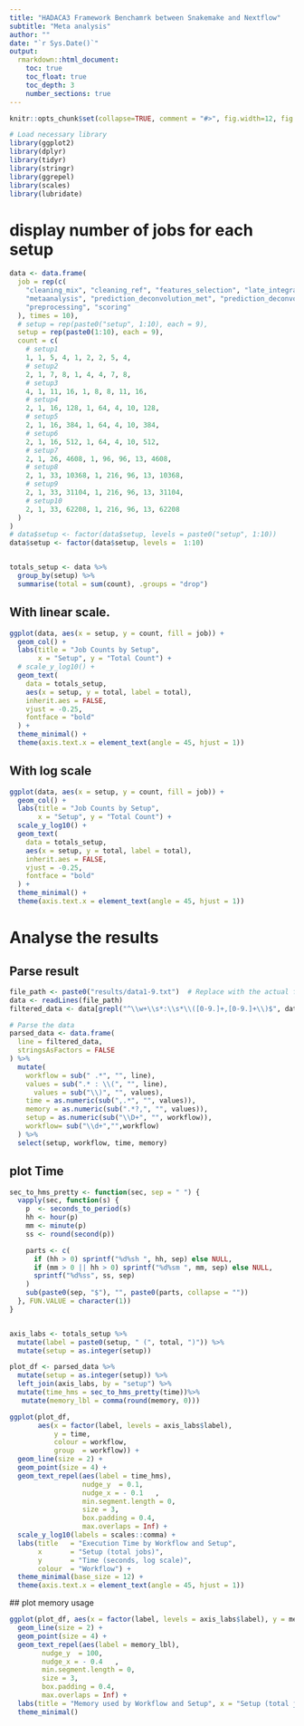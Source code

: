 ```yaml
---
title: "HADACA3 Framework Benchamrk between Snakemake and Nextflow"
subtitle: "Meta analysis"
author: ""
date: "`r Sys.Date()`"
output: 
  rmarkdown::html_document:
    toc: true
    toc_float: true
    toc_depth: 3
    number_sections: true
---
```


```r
knitr::opts_chunk$set(collapse=TRUE, comment = "#>", fig.width=12, fig.height=12, eval=TRUE, echo=TRUE, results="verbatim", dpi=75)
```

```r
# Load necessary library
library(ggplot2)
library(dplyr)
library(tidyr)
library(stringr) 
library(ggrepel)
library(scales)
library(lubridate)
```


# display number of jobs for each setup

```r

data <- data.frame(
  job = rep(c(
    "cleaning_mix", "cleaning_ref", "features_selection", "late_integration",
    "metaanalysis", "prediction_deconvolution_met", "prediction_deconvolution_rna",
    "preprocessing", "scoring"
  ), times = 10),
  # setup = rep(paste0("setup", 1:10), each = 9),
  setup = rep(paste0(1:10), each = 9),
  count = c(
    # setup1
    1, 1, 5, 4, 1, 2, 2, 5, 4,
    # setup2
    2, 1, 7, 8, 1, 4, 4, 7, 8,
    # setup3
    4, 1, 11, 16, 1, 8, 8, 11, 16,
    # setup4
    2, 1, 16, 128, 1, 64, 4, 10, 128,
    # setup5
    2, 1, 16, 384, 1, 64, 4, 10, 384,
    # setup6
    2, 1, 16, 512, 1, 64, 4, 10, 512,
    # setup7
    2, 1, 26, 4608, 1, 96, 96, 13, 4608,
    # setup8
    2, 1, 33, 10368, 1, 216, 96, 13, 10368,
    # setup9
    2, 1, 33, 31104, 1, 216, 96, 13, 31104,
    # setup10
    2, 1, 33, 62208, 1, 216, 96, 13, 62208
  )
)
# data$setup <- factor(data$setup, levels = paste0("setup", 1:10))
data$setup <- factor(data$setup, levels =  1:10)


totals_setup <- data %>%
  group_by(setup) %>%
  summarise(total = sum(count), .groups = "drop")

```

## With linear scale. 

```r
ggplot(data, aes(x = setup, y = count, fill = job)) +
  geom_col() +
  labs(title = "Job Counts by Setup",
       x = "Setup", y = "Total Count") +
  # scale_y_log10() + 
  geom_text(
    data = totals_setup,
    aes(x = setup, y = total, label = total),
    inherit.aes = FALSE,         
    vjust = -0.25,
    fontface = "bold"
  ) +
  theme_minimal() +
  theme(axis.text.x = element_text(angle = 45, hjust = 1))
```


## With log scale

```r
ggplot(data, aes(x = setup, y = count, fill = job)) +
  geom_col() +
  labs(title = "Job Counts by Setup",
       x = "Setup", y = "Total Count") +
  scale_y_log10() + 
  geom_text(
    data = totals_setup,
    aes(x = setup, y = total, label = total),
    inherit.aes = FALSE,         
    vjust = -0.25,
    fontface = "bold"
  ) +
  theme_minimal() +
  theme(axis.text.x = element_text(angle = 45, hjust = 1))
```

#  Analyse the results
##  Parse result 

```r
file_path <- paste0("results/data1-9.txt")  # Replace with the actual file path
data <- readLines(file_path)
filtered_data <- data[grepl("^\\w+\\s*:\\s*\\([0-9.]+,[0-9.]+\\)$", data)]

# Parse the data
parsed_data <- data.frame(
  line = filtered_data,
  stringsAsFactors = FALSE
) %>%
  mutate(
    workflow = sub(" .*", "", line),
    values = sub(".* : \\(", "", line),
      values = sub("\\)", "", values),
    time = as.numeric(sub(",.*", "", values)),
    memory = as.numeric(sub(".*?,", "", values)),
    setup = as.numeric(sub("\\D+", "", workflow)),
    workflow= sub("\\d+","",workflow)
  ) %>%
  select(setup, workflow, time, memory)
```


## plot Time 


```r

sec_to_hms_pretty <- function(sec, sep = " ") {
  vapply(sec, function(s) {
    p  <- seconds_to_period(s)
    hh <- hour(p)
    mm <- minute(p)
    ss <- round(second(p))

    parts <- c(
      if (hh > 0) sprintf("%d%sh ", hh, sep) else NULL,
      if (mm > 0 || hh > 0) sprintf("%d%sm ", mm, sep) else NULL,
      sprintf("%d%ss", ss, sep)
    )
    sub(paste0(sep, "$"), "", paste0(parts, collapse = ""))
  }, FUN.VALUE = character(1))
}


axis_labs <- totals_setup %>%       
  mutate(label = paste0(setup, " (", total, ")")) %>%
  mutate(setup = as.integer(setup))

plot_df <- parsed_data %>%
  mutate(setup = as.integer(setup)) %>%
  left_join(axis_labs, by = "setup") %>%
  mutate(time_hms = sec_to_hms_pretty(time))%>%
   mutate(memory_lbl = comma(round(memory, 0))) 
```


```r
ggplot(plot_df,
       aes(x = factor(label, levels = axis_labs$label),
           y = time,
           colour = workflow,
           group  = workflow)) +
  geom_line(size = 2) +
  geom_point(size = 4) +
  geom_text_repel(aes(label = time_hms),
                  nudge_y  = 0.1,     
                  nudge_x = - 0.1   , 
                  min.segment.length = 0,  
                  size = 3,
                  box.padding = 0.4,
                  max.overlaps = Inf) +
  scale_y_log10(labels = scales::comma) +
  labs(title   = "Execution Time by Workflow and Setup",
       x       = "Setup (total jobs)",
       y       = "Time (seconds, log scale)",
       colour  = "Workflow") +
  theme_minimal(base_size = 12) +
  theme(axis.text.x = element_text(angle = 45, hjust = 1))
```


## plot memory usage

```r
ggplot(plot_df, aes(x = factor(label, levels = axis_labs$label), y = memory, group = workflow, color = workflow)) +
  geom_line(size = 2) +
  geom_point(size = 4) +
  geom_text_repel(aes(label = memory_lbl),
        nudge_y  = 100,     
        nudge_x = - 0.4   , 
        min.segment.length = 0,  
        size = 3,
        box.padding = 0.4,
        max.overlaps = Inf) +
  labs(title = "Memory used by Workflow and Setup", x = "Setup (total jobs)", y = "Memory (Mo)") +
  theme_minimal()


```













